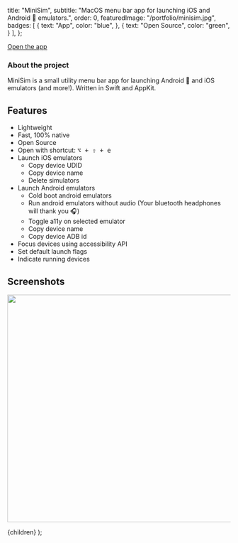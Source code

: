 
  title: "MiniSim",
  subtitle: "MacOS menu bar app for launching iOS and Android 🤖 emulators.",
  order: 0,
  featuredImage: "/portfolio/minisim.jpg",
  badges: [
    {
      text: "App",
      color: "blue",
    },
    {
      text: "Open Source",
      color: "green",
    }
  ],
};

[Open the app](https://minisim.app)

### About the project

MiniSim is a small utility menu bar app for launching Android 🤖 and iOS emulators (and more!).
Written in Swift and AppKit.

## Features

- Lightweight
- Fast, 100% native
- Open Source
- Open with shortcut: <kbd>⌥ + ⇧ + e</kbd>
- Launch iOS emulators
  - Copy device UDID
  - Copy device name
  - Delete simulators
- Launch Android emulators
  - Cold boot android emulators
  - Run android emulators without audio (Your bluetooth headphones will thank you 🎧)
  - Toggle a11y on selected emulator
  - Copy device name
  - Copy device ADB id
- Focus devices using accessibility API
- Set default launch flags
- Indicate running devices

## Screenshots

<img width="512" src="https://user-images.githubusercontent.com/52801365/223483262-aa3bad72-2948-4893-87a0-578e5d3d8e89.png"/>

  <BlogLayout meta={meta}>{children}</BlogLayout>
);
